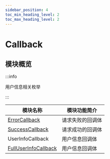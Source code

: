 ```yaml
---
sidebar_position: 4
toc_min_heading_level: 2
toc_max_heading_level: 2
---
```


# Callback

## 模块概览

:::info

用户信息相关枚举

:::

| 模块名称                                                    | 模块功能简介     |
| ----------------------------------------------------------- | ---------------- |
| [ErrorCallback](docs/sdks/Callback/ErrorCallback.mdx)       | 请求失败的回调体 |
| [SuccessCallback](docs/sdks/Callback/SuccessCallback.mdx)   | 请求成功的回调体 |
| UserInfoCallback| 用户信息回调体   |
| [FullUserInfoCallback](docs/sdks/Callback/FullUserInfoCallback.mdx) | 用户信息回调体   |